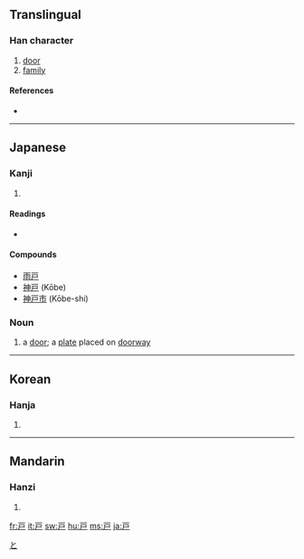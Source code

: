 {{see|戶}}
==Translingual==

===Han character===
{{Han char|rn=63|rad=戶|as=00|sn=4|four=|canj=一尸 (MS), X一尸 (XMS)}}

# [[door]]
# [[family]]

====References====
* {{Han ref|kx=0414.321|hdz=32257.010|uh=6238|ud=25144}}

----

==Japanese==

===Kanji===
{{ja-kanji|grade=2|rs=戶00}}

# {{defn|Japanese}}

====Readings====
* {{ja-readings|on=[[こ]] (ko)|kun=[[と]] (to), [[へ]] (he)}}

====Compounds====
* [[雨戸]]
* [[wikipedia:Kobe|神戸]] (Kōbe)
* [[wikipedia:Kobe|神戸市]] (Kōbe-shi)

===Noun===
{{ja-noun|k|hira=と|rom=to}}

# a [[door]]; a [[plate]] placed on [[doorway]]

[[Category:1000 Japanese basic words|と]]

----

==Korean==

===Hanja===
{{ko-hanja|hangeul=호|eumhun=지계|rv=ho|mr=ho|y=ho}}

# {{defn|Korean}}

----

==Mandarin==

===Hanzi===
{{cmn-hanzi|pin=[[hù]] ([[hu4]])|wg=hu<sup>4</sup>}}

# {{defn|Mandarin}}

[[fr:戸]]
[[it:戸]]
[[sw:戸]]
[[hu:戸]]
[[ms:戸]]
[[ja:戸]]